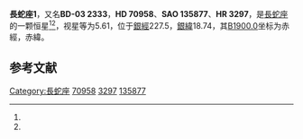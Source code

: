 {{Starbox begin
| name = 長蛇座1
}}
{{Starbox observe
| epoch = [[J2000.0|J2000.0]]
| constell = [[長蛇座|長蛇座]]<ref name=SIMBAD>{{cite web
 | url=http://simbad.u-strasbg.fr/simbad/sim-id?Ident=HR+3297
 | title =Pulsating variable Star
 | publisher=Centre de Données astronomiques de Strasbourg
 | work=SIMBAD
 | accessdate=2012-07-13}}</ref><ref name=DATA>{{cite web
 | url=http://vizier.u-strasbg.fr/viz-bin/VizieR-5?-out.add=.&-source=5050&-corr=PK=HR&-out.max=9999&HR=3297
 | title=VizieR Detailed Page
 | accessdate=2012-07-13
 | archive-date=2016-03-04
 | archive-url=https://web.archive.org/web/20160304234542/http://vizier.u-strasbg.fr/viz-bin/VizieR-5?-out.add=.&-source=5050&-corr=PK=HR&-out.max=9999&HR=3297
 | dead-url=no
 }}</ref>
| 星官 = 
| ra = {{RA|8|24|35}}<ref name=SIMBAD /><ref name=DATA />
| dec = {{DEC|-3|45|4}}<ref name=SIMBAD /><ref name=DATA />
| appmag_v = 5.61<ref name=SIMBAD /><ref name=DATA />
}}
{{Starbox character
| class = F3V<ref name=SIMBAD /><ref name=DATA />
| b-v = 0.46<ref name=SIMBAD /><ref name=DATA />
| u-b = -0.06<ref name=SIMBAD /><ref name=DATA />
| r-i = <ref name=SIMBAD /><ref name=DATA />
| variable = 
}}
{{Starbox astrometry
| radial_v = -0.06
| prop_mo_ra = 72
| parallax = 0.057
| p_error = 
}}
{{Starbox catalog
| names =BD-03 2333，[[SAO星表|SAO]] 135877，[[HD星表|HD]] 70958，[[HR星表|HR]] 3297}}
{{Starbox reference |Simbad=HR+3297}}
{{Starbox end}}

'''長蛇座1'''，又名'''BD-03 2333'''，'''HD 70958'''、'''SAO 135877'''、'''HR 3297'''，是[[長蛇座|長蛇座]]的一颗恒星<ref name=SIMBAD /><ref name=DATA />，视星等为5.61，位于[[銀道座標系|銀經]]227.5，[[銀道座標系|銀緯]]18.74，其[[B1900.0|B1900.0]]坐标为赤經{{RA|8|19|35.9}}，赤緯{{DEC|-3|18.74|37}}。

== 参考文献 ==
{{reflist}}

{{star-stub}}

{{長蛇座恒星}}
{{星官|外厨|6|17}}
[[Category:長蛇座|Category:長蛇座]]
[[Category:HD和HDE天體|70958]]
[[Category:HR天體|3297]]
[[Category:SAO天體|135877]]